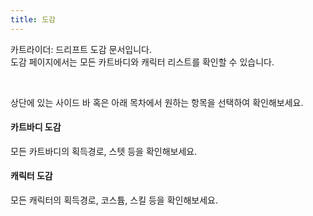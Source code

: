 ```yaml
---
title: 도감
---
```


카트라이더: 드리프트 도감 문서입니다. <br/>
도감 페이지에서는 모든 카트바디와 캐릭터 리스트를 확인할 수 있습니다.

<br/>

상단에 있는 사이드 바 혹은 아래 목차에서 원하는 항목을 선택하여 확인해보세요.

#### <Link href="/docs/encyclopedia/karts" type="component">카트바디 도감</Link>
모든 카트바디의 획득경로, 스텟 등을 확인해보세요.

#### <Link href="/docs/encyclopedia/characters" type="component">캐릭터 도감</Link>
모든 캐릭터의 획득경로, 코스튬, 스킬 등을 확인해보세요.
